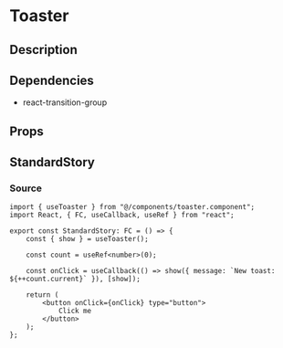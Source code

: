 
<Meta title="general/toaster" component={Toaster} />

# Toaster

## Description

## Dependencies
* react-transition-group

## Props
<Props of={Toaster} />

## StandardStory
<Preview>
	<Story name="standard">
		<StandardStory />
	</Story>
</Preview>

### Source
```tsx
import { useToaster } from "@/components/toaster.component";
import React, { FC, useCallback, useRef } from "react";

export const StandardStory: FC = () => {
	const { show } = useToaster();

	const count = useRef<number>(0);

	const onClick = useCallback(() => show({ message: `New toast: ${++count.current}` }), [show]);

	return (
		<button onClick={onClick} type="button">
			Click me
		</button>
	);
};
```
